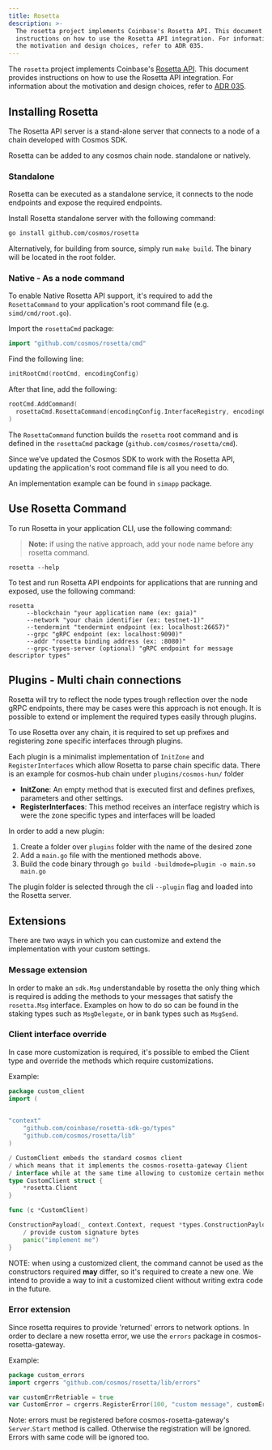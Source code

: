 ```yaml
---
title: Rosetta
description: >-
  The rosetta project implements Coinbase's Rosetta API. This document provides
  instructions on how to use the Rosetta API integration. For information about
  the motivation and design choices, refer to ADR 035.
---
```


The `rosetta` project implements Coinbase's [Rosetta API](https://www.rosetta-api.org). This document provides instructions on how to use the Rosetta API integration. For information about the motivation and design choices, refer to [ADR 035](https://docs.cosmos.network/main/architecture/adr-035-rosetta-api-support).

## Installing Rosetta

The Rosetta API server is a stand-alone server that connects to a node of a chain developed with Cosmos SDK.

Rosetta can be added to any cosmos chain node. standalone or natively.

### Standalone

Rosetta can be executed as a standalone service, it connects to the node endpoints and expose the required endpoints.

Install Rosetta standalone server with the following command:

```bash
go install github.com/cosmos/rosetta
```

Alternatively, for building from source, simply run `make build`. The binary will be located in the root folder.

### Native - As a node command

To enable Native Rosetta API support, it's required to add the `RosettaCommand` to your application's root command file (e.g. `simd/cmd/root.go`).

Import the `rosettaCmd` package:

```go
import "github.com/cosmos/rosetta/cmd"
```

Find the following line:

```go
initRootCmd(rootCmd, encodingConfig)
```

After that line, add the following:

```go
rootCmd.AddCommand(
  rosettaCmd.RosettaCommand(encodingConfig.InterfaceRegistry, encodingConfig.Codec)
)
```

The `RosettaCommand` function builds the `rosetta` root command and is defined in the `rosettaCmd` package (`github.com/cosmos/rosetta/cmd`).

Since we’ve updated the Cosmos SDK to work with the Rosetta API, updating the application's root command file is all you need to do.

An implementation example can be found in `simapp` package.

## Use Rosetta Command

To run Rosetta in your application CLI, use the following command:

> **Note:** if using the native approach, add your node name before any rosetta command.

```shell
rosetta --help
```

To test and run Rosetta API endpoints for applications that are running and exposed, use the following command:

```shell
rosetta
     --blockchain "your application name (ex: gaia)"
     --network "your chain identifier (ex: testnet-1)"
     --tendermint "tendermint endpoint (ex: localhost:26657)"
     --grpc "gRPC endpoint (ex: localhost:9090)"
     --addr "rosetta binding address (ex: :8080)"
     --grpc-types-server (optional) "gRPC endpoint for message descriptor types"
```

## Plugins - Multi chain connections

Rosetta will try to reflect the node types trough reflection over the node gRPC endpoints, there may be cases were this approach is not enough. It is possible to extend or implement the required types easily through plugins.

To use Rosetta over any chain, it is required to set up prefixes and registering zone specific interfaces through plugins.

Each plugin is a minimalist implementation of `InitZone` and `RegisterInterfaces` which allow Rosetta to parse chain specific data. There is an example for cosmos-hub chain under `plugins/cosmos-hun/` folder

* **InitZone**: An empty method that is executed first and defines prefixes, parameters and other settings.
* **RegisterInterfaces**: This method receives an interface registry which is were the zone specific types and interfaces will be loaded

In order to add a new plugin:

1. Create a folder over `plugins` folder with the name of the desired zone
2. Add a `main.go` file with the mentioned methods above.
3. Build the code binary through `go build -buildmode=plugin -o main.so main.go`

The plugin folder is selected through the cli `--plugin` flag and loaded into the Rosetta server.

## Extensions

There are two ways in which you can customize and extend the implementation with your custom settings.

### Message extension

In order to make an `sdk.Msg` understandable by rosetta the only thing which is required is adding the methods to your messages that satisfy the `rosetta.Msg` interface. Examples on how to do so can be found in the staking types such as `MsgDelegate`, or in bank types such as `MsgSend`.

### Client interface override

In case more customization is required, it's possible to embed the Client type and override the methods which require customizations.

Example:

```go expandable
package custom_client
import (
    

"context"
    "github.com/coinbase/rosetta-sdk-go/types"
    "github.com/cosmos/rosetta/lib"
)

/ CustomClient embeds the standard cosmos client
/ which means that it implements the cosmos-rosetta-gateway Client
/ interface while at the same time allowing to customize certain methods
type CustomClient struct {
    *rosetta.Client
}

func (c *CustomClient)

ConstructionPayload(_ context.Context, request *types.ConstructionPayloadsRequest) (resp *types.ConstructionPayloadsResponse, err error) {
    / provide custom signature bytes
    panic("implement me")
}
```

NOTE: when using a customized client, the command cannot be used as the constructors required **may** differ, so it's required to create a new one. We intend to provide a way to init a customized client without writing extra code in the future.

### Error extension

Since rosetta requires to provide 'returned' errors to network options. In order to declare a new rosetta error, we use the `errors` package in cosmos-rosetta-gateway.

Example:

```go
package custom_errors
import crgerrs "github.com/cosmos/rosetta/lib/errors"

var customErrRetriable = true
var CustomError = crgerrs.RegisterError(100, "custom message", customErrRetriable, "description")
```

Note: errors must be registered before cosmos-rosetta-gateway's `Server`.`Start` method is called. Otherwise the registration will be ignored. Errors with same code will be ignored too.
